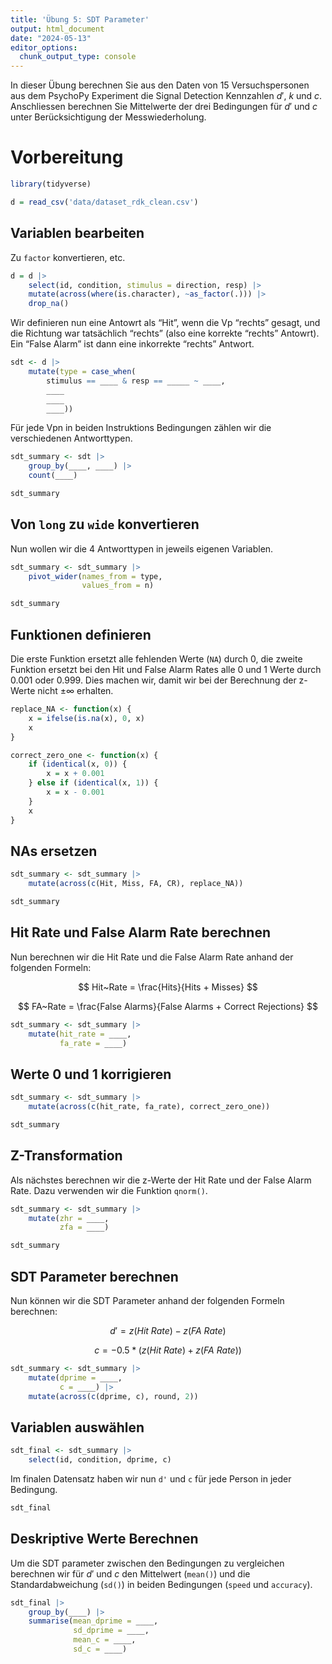 ```yaml
---
title: 'Übung 5: SDT Parameter'
output: html_document
date: "2024-05-13"
editor_options: 
  chunk_output_type: console
---
```


In dieser Übung berechnen Sie aus den Daten von 15 Versuchspersonen aus dem PsychoPy Experiment die Signal Detection Kennzahlen $d'$, $k$ und $c$. Anschliessen berechnen Sie Mittelwerte der drei Bedingungen für $d'$ und $c$ unter Berücksichtigung der Messwiederholung.

# Vorbereitung

```r
library(tidyverse)

d = read_csv('data/dataset_rdk_clean.csv')
```

## Variablen bearbeiten

Zu `factor` konvertieren, etc.

```r
d = d |>
    select(id, condition, stimulus = direction, resp) |>
    mutate(across(where(is.character), ~as_factor(.))) |>
    drop_na()
```

Wir definieren nun eine Antowrt als "Hit", wenn die Vp "rechts" gesagt, und die Richtung war tatsächlich "rechts" (also eine korrekte "rechts" Antowrt). Ein "False Alarm" ist dann eine inkorrekte "rechts" Antwort.

```r
sdt <- d |>
    mutate(type = case_when(
        stimulus == ____ & resp == _____ ~ ____,
        ____
        ____
        ____))
```

Für jede Vpn in beiden Instruktions Bedingungen zählen wir die verschiedenen Antworttypen.

```r
sdt_summary <- sdt |>
    group_by(____, ____) |>
    count(____)
```

```r
sdt_summary
```

## Von `long` zu `wide` konvertieren

Nun wollen wir die 4 Antworttypen in jeweils eigenen Variablen.

```r
sdt_summary <- sdt_summary |>
    pivot_wider(names_from = type, 
                values_from = n)
```

```r
sdt_summary
```

## Funktionen definieren

Die erste Funktion ersetzt alle fehlenden Werte (`NA`) durch 0, die zweite Funktion ersetzt bei den Hit und False Alarm Rates alle 0 und 1 Werte durch 0.001 oder 0.999. Dies machen wir, damit wir bei der Berechnung der z-Werte nicht $\pm \infty$ erhalten. 

```r
replace_NA <- function(x) {
    x = ifelse(is.na(x), 0, x)
    x
}

correct_zero_one <- function(x) {
    if (identical(x, 0)) {
        x = x + 0.001
    } else if (identical(x, 1)) {
        x = x - 0.001
    }
    x
}
```

## NAs ersetzen

```r
sdt_summary <- sdt_summary |>
    mutate(across(c(Hit, Miss, FA, CR), replace_NA))
```

```r
sdt_summary
```

## Hit Rate und False Alarm Rate berechnen

Nun berechnen wir die Hit Rate und die False Alarm Rate anhand der folgenden Formeln:

$$ Hit~Rate = \frac{Hits}{Hits + Misses} $$

$$ FA~Rate = \frac{False Alarms}{False Alarms + Correct Rejections} $$

```r
sdt_summary <- sdt_summary |>
    mutate(hit_rate = ____,
           fa_rate = ____)
```

## Werte 0 und 1 korrigieren

```r
sdt_summary <- sdt_summary |>
    mutate(across(c(hit_rate, fa_rate), correct_zero_one))
```

```r
sdt_summary
```

## Z-Transformation

Als nächstes berechnen wir die z-Werte der Hit Rate und der False Alarm Rate. Dazu verwenden wir die Funktion `qnorm()`.

```r
sdt_summary <- sdt_summary |>
    mutate(zhr = ____,
           zfa = ____)
```

```r
sdt_summary
```

## SDT Parameter berechnen
Nun können wir die SDT Parameter anhand der folgenden Formeln berechnen:

$$d' = z(Hit~Rate) - z(FA~Rate)$$

$$c = -0.5 * (z(Hit~Rate) + z(FA~Rate))$$

```r
sdt_summary <- sdt_summary |>
    mutate(dprime = ____,
           c = ____) |>
    mutate(across(c(dprime, c), round, 2))
```

## Variablen auswählen

```r
sdt_final <- sdt_summary |>
    select(id, condition, dprime, c)
```

Im finalen Datensatz haben wir nun `d'` und `c` für jede Person in jeder Bedingung.

```r
sdt_final
```

## Deskriptive Werte Berechnen

Um die SDT parameter zwischen den Bedingungen zu vergleichen berechnen wir für $d'$ und $c$ den Mittelwert (`mean()`) und die Standardabweichung (`sd()`) in beiden Bedingungen (`speed` und `accuracy`).

```r
sdt_final |>
    group_by(____) |>
    summarise(mean_dprime = ____,
              sd_dprime = ____,
              mean_c = ____,
              sd_c = ____)

```


